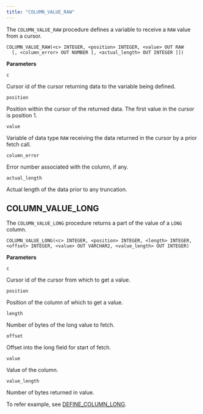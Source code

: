 ```yaml
---
title: "COLUMN_VALUE_RAW"
---
```


The `COLUMN_VALUE_RAW` procedure defines a variable to receive a `RAW` value from a cursor.

```text
COLUMN_VALUE_RAW(<c> INTEGER, <position> INTEGER, <value> OUT RAW
  [, <column_error> OUT NUMBER [, <actual_length> OUT INTEGER ]])
```

**Parameters**

`c`

 Cursor id of the cursor returning data to the variable being defined.

`position`

 Position within the cursor of the returned data. The first value in the cursor is position 1.

`value`

 Variable of data type `RAW` receiving the data returned in the cursor by a prior fetch call.

`column_error`

 Error number associated with the column, if any.

`actual_length`

 Actual length of the data prior to any truncation.


## COLUMN_VALUE_LONG

The `COLUMN_VALUE_LONG` procedure returns a part of the value of a `LONG` column.

```text
COLUMN_VALUE_LONG(<c> INTEGER, <position> INTEGER, <length> INTEGER,
<offset> INTEGER, <value> OUT VARCHAR2, <value_length> OUT INTEGER)
```

**Parameters**

`c`

 Cursor id of the cursor from which to get a value.

`position`

 Position of the column of which to get a value.

`length`

 Number of bytes of the long value to fetch.

`offset`

 Offset into the long field for start of fetch.

`value`

 Value of the column.

`value_length`

 Number of bytes returned in value.

To refer example, see [DEFINE_COLUMN_LONG](10_define_column_raw/#define_column_long).
